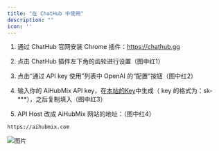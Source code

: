 ```yaml
---
title: "在 ChatHub 中使用"
description: ""
icon: ''
---
```


1. 通过 ChatHub 官网安装 Chrome 插件：https://chathub.gg  

2. 点击 ChatHub 插件左下角的齿轮进行设置（图中红1）  

3. 点击“通过 API key 使用”列表中 OpenAI 的“配置”按钮（图中红2）  

4. 输入你的 AiHubMix API key，在[本站的Key](https://aihubmix.com/token)中生成（ key 的格式为：sk-***），之后复制填入（图中红3）  

5. API Host 改成 AiHubMix 网站的地址：（图中红4）  
```
https://aihubmix.com
``` 
![图片](../../public/cn/Image25.png)   


